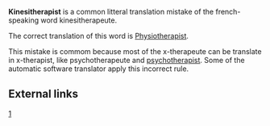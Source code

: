 '''Kinesitherapist''' is a common litteral translation mistake of the french-speaking word kinesitherapeute.

The correct translation of this word is [[Physiotherapist]].

This mistake is commom because most of the x-therapeute can be translate in x-therapist, like psychotherapeute and [[psychotherapist]]. Some of the automatic software translator apply this incorrect rule.

==External links== 
[http://www.physio-europe.org/pdf/Benchmark.pdf]